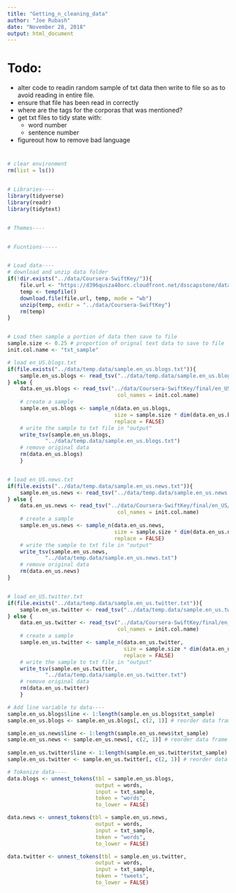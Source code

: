 ```yaml
---
title: "Getting_n_cleaning_data"
author: "Joe Rubash"
date: "November 28, 2018"
output: html_document
---
```


# Todo:
- alter code to readin random sample of txt data then write to file so as to avoid reading in entire file.
- ensure that file has been read in correctly
- where are the tags for the corporas that was mentioned?
- get txt files to tidy state with:
    - word number
    - sentence number
- figureout how to remove bad language

# ##############################################################################
```r
# clear environment
rm(list = ls())


# Libraries----
library(tidyverse)
library(readr)
library(tidytext)


# Themes----


# Fucntions-----


# Load data----
# download and unzip data folder
if(!dir.exists("../data/Coursera-SwiftKey/")){
    file.url <- "https://d396qusza40orc.cloudfront.net/dsscapstone/dataset/Coursera-SwiftKey.zip"
    temp <- tempfile()
    download.file(file.url, temp, mode = "wb")
    unzip(temp, exdir = "../data/Coursera-SwiftKey")
    rm(temp)
}


# Load then sample a portion of data then save to file
sample.size <- 0.25 # proportion of orignal text data to save to file
init.col.name <- "txt_sample"

# load en_US.blogs.txt
if(file.exists("../data/temp.data/sample.en_us.blogs.txt")){
    sample.en_us.blogs <- read_tsv("../data/temp.data/sample.en_us.blogs.txt")
} else {
    data.en_us.blogs <- read_tsv("../data/Coursera-SwiftKey/final/en_US/en_US.blogs.txt",
                                   col_names = init.col.name)
    # create a sample
    sample.en_us.blogs <- sample_n(data.en_us.blogs,
                                  size = sample.size * dim(data.en_us.blogs)[1],
                                  replace = FALSE)
    # write the sample to txt file in "output"
    write_tsv(sample.en_us.blogs,
            "../data/temp.data/sample.en_us.blogs.txt")
    # remove original data
    rm(data.en_us.blogs)
    }


# load en_US.news.txt
if(file.exists("../data/temp.data/sample.en_us.news.txt")){
    sample.en_us.news <- read_tsv("../data/temp.data/sample.en_us.news.txt")
} else {
    data.en_us.news <- read_tsv("../data/Coursera-SwiftKey/final/en_US/en_US.news.txt",
                                   col_names = init.col.name)
    # create a sample
    sample.en_us.news <- sample_n(data.en_us.news,
                                  size = sample.size * dim(data.en_us.news)[1],
                                  replace = FALSE)
    # write the sample to txt file in "output"
    write_tsv(sample.en_us.news,
            "../data/temp.data/sample.en_us.news.txt")
    # remove original data
    rm(data.en_us.news)
}


# load en_US.twitter.txt
if(file.exists("../data/temp.data/sample.en_us.twitter.txt")){
    sample.en_us.twitter <- read_tsv("../data/temp.data/sample.en_us.twitter.txt")
} else {
    data.en_us.twitter <- read_tsv("../data/Coursera-SwiftKey/final/en_US/en_US.twitter.txt",
                                   col_names = init.col.name)
    # create a sample
    sample.en_us.twitter <- sample_n(data.en_us.twitter,
                                     size = sample.size * dim(data.en_us.twitter)[1],
                                     replace = FALSE)
    # write the sample to txt file in "output"
    write_tsv(sample.en_us.twitter,
            "../data/temp.data/sample.en_us.twitter.txt")
    # remove original data
    rm(data.en_us.twitter)
    }

# Add line variable to data----
sample.en_us.blogs$line <- 1:length(sample.en_us.blogs$txt_sample)
sample.en_us.blogs <- sample.en_us.blogs[, c(2, 1)] # reorder data frame

sample.en_us.news$line <- 1:length(sample.en_us.news$txt_sample)
sample.en_us.news <- sample.en_us.news[, c(2, 1)] # reorder data frame
    
sample.en_us.twitter$line <- 1:length(sample.en_us.twitter$txt_sample)
sample.en_us.twitter <- sample.en_us.twitter[, c(2, 1)] # reorder data frame

# Tokenize data----
data.blogs <- unnest_tokens(tbl = sample.en_us.blogs,
                            output = words,
                            input = txt_sample,
                            token = "words",
                            to_lower = FALSE)

data.news <- unnest_tokens(tbl = sample.en_us.news,
                            output = words,
                            input = txt_sample,
                            token = "words",
                            to_lower = FALSE)

data.twitter <- unnest_tokens(tbl = sample.en_us.twitter,
                            output = words,
                            input = txt_sample,
                            token = "tweets",
                            to_lower = FALSE)
```                            
# ##############################################################################